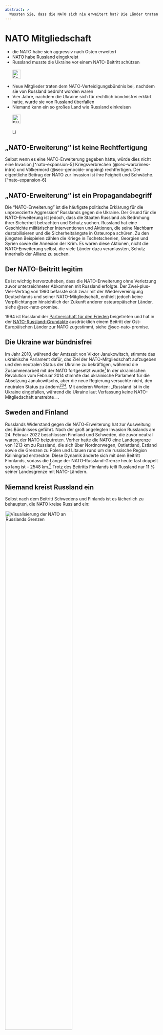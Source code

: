 ```yaml
---
abstract: > 
  Wussten Sie, dass die NATO sich nie erweitert hat? Die Länder traten der NATO nur bei. Aus Angst vor Russland. Aber die NATO war zu schwach.
---
```


# NATO Mitgliedschaft {#sec-nato-expansion}

::: {.callout-caution title="Mythos"}
- die NATO habe sich aggressiv nach Osten erweitert
- NATO habe Russland eingekreist
- Russland musste die Ukraine vor einem NATO-Beitritt schützen
[<br></br>![Suche nach Stichwort in EUvsDisinfo](../all_common_img/EUvsDisinfo_400x240.jpg){height=2em}](https://euvsdisinfo.eu/disinformation-cases/?text=nato%20(enlargement%7Cexpansion)&sort=relevance)
:::

::: {.callout-tip title="Wahrheit"}
- Neue Mitglieder traten dem NATO-Verteidigungsbündnis bei, nachdem sie von Russland bedroht worden waren
- Vier Jahre, nachdem die Ukraine sich für rechtlich bündnisfrei erklärt hatte, wurde sie von Russland überfallen
- Niemand kann ein so großes Land wie Russland einkreisen
[<br></br>![EUvsDisinfo: Der Mythos, der nicht sterben will: Der NATO die Schuld für Russlands Krieg geben](../all_common_img/EUvsDisinfo_400x240.jpg){height=2em}](https://euvsdisinfo.eu/de/der-mythos-der-nicht-sterben-will-der-nato-die-schuld-fuer-russlands-krieg-geben/)
[<br></br>![Link zu Wikipedia](../all_common_img/Wikipedia.png){height=1em}](https://en.wikipedia.org/wiki/Ukraine%E2%80%93NATO_relations)
:::

## „NATO-Erweiterung“ ist keine Rechtfertigung

Selbst wenn es eine NATO-Erweiterung gegeben hätte, würde dies nicht eine Invasion,[^nato-expansion-5] Kriegsverbrechen (@sec-warcrimes-intro) und Völkermord (@sec-genocide-ongoing) rechtfertigen. Der eigentliche Beitrag der NATO zur Invasion ist ihre Feigheit und Schwäche.[^nato-expansion-6]


## „NATO-Erweiterung“ ist ein Propagandabegriff

Die "NATO-Erweiterung" ist die häufigste politische Erklärung für die unprovozierte Aggression" Russlands gegen die Ukraine. Der Grund für die NATO-Erweiterung ist jedoch, dass die Staaten Russland als Bedrohung ihrer Sicherheit betrachten und Schutz suchen. Russland hat eine Geschichte militärischer Interventionen und Aktionen, die seine Nachbarn destabilisieren und die Sicherheitsängste in Osteuropa schüren. Zu den jüngsten Beispielen zählen die Kriege in Tschetschenien, Georgien und Syrien sowie die Annexion der Krim. Es waren diese Aktionen, nicht die NATO-Erweiterung selbst, die viele Länder dazu veranlassten, Schutz innerhalb der Allianz zu suchen.

## Der NATO-Beitritt legitim

Es ist wichtig hervorzuheben, dass die NATO-Erweiterung ohne Verletzung zuvor unterzeichneter Abkommen mit Russland erfolgte. Der Zwei-plus-Vier-Vertrag von 1990 befasste sich zwar mit der Wiedervereinigung Deutschlands und seiner NATO-Mitgliedschaft, enthielt jedoch keine Verpflichtungen hinsichtlich der Zukunft anderer osteuropäischer Länder, siehe @sec-nato-promise.

1994 ist Russland der [Partnerschaft für den Frieden](https://de.wikipedia.org/wiki/Partnerschaft_f%C3%BCr_den_Frieden) beigetreten und hat in der [NATO-Russland-Grundakte](https://de.wikipedia.org/wiki/NATO-Russland-Grundakte) ausdrücklich einem Beitritt der Ost-Europäischen Länder zur NATO zugestimmt, siehe @sec-nato-promise.


## Die Ukraine war bündnisfrei

Im Jahr 2010, während der Amtszeit von Viktor Janukowitsch, stimmte das ukrainische Parlament dafür, das Ziel der NATO-Mitgliedschaft aufzugeben und den neutralen Status der Ukraine zu bekräftigen, während die Zusammenarbeit mit der NATO fortgesetzt wurde[^nato-expansion-8] In der ukrainischen Revolution vom Februar 2014 stimmte das ukrainische Parlament für die Absetzung Janukowitschs, aber die neue Regierung versuchte nicht, den neutralen Status zu ändern[^nato-expansion-1][^nato-expansion-2][^nato-expansion-3]. Mit anderen Worten: _Russland ist in die Ukraine eingefallen, während die Ukraine laut Verfassung keine NATO-Mitgliedschaft anstrebte__.


## Sweden and Finland

Russlands Widerstand gegen die NATO-Erweiterung hat zur Ausweitung des Bündnisses geführt. Nach der groß angelegten Invasion Russlands am 24\. Februar 2022 beschlossen Finnland und Schweden, die zuvor neutral waren, der NATO beizutreten. Vorher hatte die NATO eine Landesgrenze von 1213 km zu Russland, die sich über Nordnorwegen, Ostlettland, Estland sowie die Grenzen zu Polen und Litauen rund um die russische Region Kaliningrad erstreckte. Diese Dynamik änderte sich mit dem Beitritt Finnlands, sodass die Länge der NATO-Russland-Grenze heute fast doppelt so lang ist – 2548 km.[^nato-expansion-4] Trotz des Beitritts Finnlands teilt Russland nur 11 % seiner Landesgrenze mit NATO-Ländern.


## Niemand kreist Russland ein

Selbst nach dem Beitritt Schwedens und Finlands ist es lächerlich zu behaupten, die NATO kreise Russland ein:

[![Visualisierung der NATO an Russlands Grenzen](nato-russia-borders.jpg){width=66%}](https://www.nato.int/cps/en/natohq/115204.htm)


[^nato-expansion-1]: ["Deschytsia states new government of Ukraine has no intention to join NATO"](http://en.interfax.com.ua/news/general/198372.html). Interfax-Ukraine. 29 March 2014. Archived from the original on 15 February 2016. Retrieved 29 March 2014.

[^nato-expansion-2]: Blank, Stephen (28 January 2022). ["Ukrainian neutrality would not appease Putin or prevent further Russian aggression"](https://www.atlanticcouncil.org/blogs/ukrainealert/ukrainian-neutrality-would-not-appease-putin-or-prevent-further-russian-aggression/). Atlantic Council.

[^nato-expansion-3]: Lutsevych, Orysia (27 June 2023). ["How to end Russia's war on Ukraine: Safeguarding Europe's future, and the dangers of a false peace"](https://www.chathamhouse.org/2023/06/how-end-russias-war-ukraine/fallacy-3-ukraine-should-adopt-neutrality). Chatham House. doi:10.55317/9781784135782.

[^nato-expansion-4]: Baker, S., & Snodgrass, E., (2023, April 4). Map shows how Russia’s border with NATO more than doubles with Finland as a member. Business Insider. [https://www.businessinsider.com/map-how-russias-nato-border-expands-with-finaland-sweden-members-2022-5?IR=T](https://www.businessinsider.com/map-how-russias-nato-border-expands-with-finaland-sweden-members-2022-5?IR=T) 

[^nato-expansion-8]: ["Ukraine's parliament votes to abandon Nato ambitions"](https://www.bbc.com/news/10229626). BBC News. 3 June 2010. Archived from the original on 19 May 2022. Retrieved 23 May 2022.


